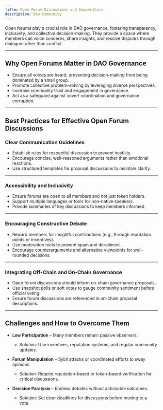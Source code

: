```yaml
---
title: Open Forum Discussions and Cooperation
description: DAO Community
---
```


Open forums play a crucial role in DAO governance, fostering transparency, inclusivity, and collective decision-making. They provide a space where members can voice concerns, share insights, and resolve disputes through dialogue rather than conflict.  

---

## Why Open Forums Matter in DAO Governance  

- Ensure all voices are heard, preventing decision-making from being dominated by a small group.  
- Promote collective problem-solving by leveraging diverse perspectives.  
- Increase community trust and engagement in governance.  
- Act as a safeguard against covert coordination and governance corruption.  

---

## Best Practices for Effective Open Forum Discussions  

### Clear Communication Guidelines  
- Establish rules for respectful discussion to prevent hostility.  
- Encourage concise, well-reasoned arguments rather than emotional reactions.  
- Use structured templates for proposal discussions to maintain clarity.  

---

### Accessibility and Inclusivity  
- Ensure forums are open to all members and not just token holders.  
- Support multiple languages or tools for non-native speakers.  
- Provide summaries of key discussions to keep members informed.  

---

### Encouraging Constructive Debate  
- Reward members for insightful contributions (e.g., through reputation points or incentives).  
- Use moderation tools to prevent spam and derailment.  
- Encourage counterarguments and alternative viewpoints for well-rounded decisions.  

---

### Integrating Off-Chain and On-Chain Governance  
- Open forum discussions should inform on-chain governance proposals.  
- Use snapshot polls or soft votes to gauge community sentiment before official voting.  
- Ensure forum discussions are referenced in on-chain proposal descriptions.  

---

## Challenges and How to Overcome Them  

- **Low Participation** – Many members remain passive observers.  
  - Solution: Use incentives, reputation systems, and regular community updates.  

- **Forum Manipulation** – Sybil attacks or coordinated efforts to sway opinions.  
  - Solution: Require reputation-based or token-based verification for critical discussions.  

- **Decision Paralysis** – Endless debates without actionable outcomes.  
  - Solution: Set clear deadlines for discussions before moving to a vote.  


